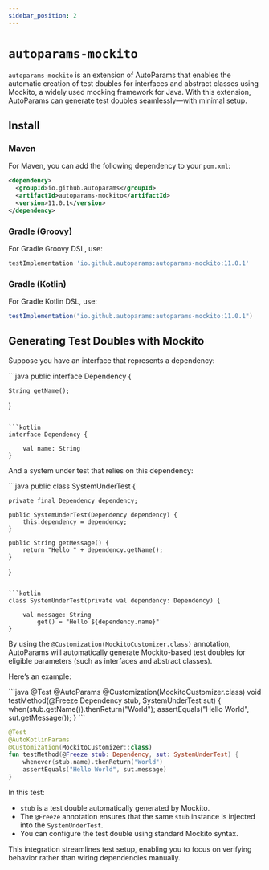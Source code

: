 ```yaml
---
sidebar_position: 2
---
```



# `autoparams-mockito`

`autoparams-mockito` is an extension of AutoParams that enables the automatic creation of test doubles for interfaces and abstract classes using Mockito, a widely used mocking framework for Java. With this extension, AutoParams can generate test doubles seamlessly—with minimal setup.

## Install

### Maven

For Maven, you can add the following dependency to your `pom.xml`:

```xml
<dependency>
  <groupId>io.github.autoparams</groupId>
  <artifactId>autoparams-mockito</artifactId>
  <version>11.0.1</version>
</dependency>
```

### Gradle (Groovy)

For Gradle Groovy DSL, use:

```gradle
testImplementation 'io.github.autoparams:autoparams-mockito:11.0.1'
```

### Gradle (Kotlin)

For Gradle Kotlin DSL, use:

```gradle
testImplementation("io.github.autoparams:autoparams-mockito:11.0.1")
```

## Generating Test Doubles with Mockito

Suppose you have an interface that represents a dependency:

<JavaKotlinCodeBlock>
```java
public interface Dependency {

    String getName();
}
```

```kotlin
interface Dependency {

    val name: String
}
```
</JavaKotlinCodeBlock>

And a system under test that relies on this dependency:

<JavaKotlinCodeBlock>
```java
public class SystemUnderTest {

    private final Dependency dependency;

    public SystemUnderTest(Dependency dependency) {
        this.dependency = dependency;
    }

    public String getMessage() {
        return "Hello " + dependency.getName();
    }
}
```

```kotlin
class SystemUnderTest(private val dependency: Dependency) {

    val message: String
        get() = "Hello ${dependency.name}"
}
```
</JavaKotlinCodeBlock>

By using the `@Customization(MockitoCustomizer.class)` annotation, AutoParams will automatically generate Mockito-based test doubles for eligible parameters (such as interfaces and abstract classes).

Here’s an example:

<JavaKotlinCodeBlock>
```java
@Test
@AutoParams
@Customization(MockitoCustomizer.class)
void testMethod(@Freeze Dependency stub, SystemUnderTest sut) {
    when(stub.getName()).thenReturn("World");
    assertEquals("Hello World", sut.getMessage());
}
```

```kotlin
@Test
@AutoKotlinParams
@Customization(MockitoCustomizer::class)
fun testMethod(@Freeze stub: Dependency, sut: SystemUnderTest) {
    whenever(stub.name).thenReturn("World")
    assertEquals("Hello World", sut.message)
}
```
</JavaKotlinCodeBlock>

In this test:

- `stub` is a test double automatically generated by Mockito.
- The `@Freeze` annotation ensures that the same `stub` instance is injected into the `SystemUnderTest`.
- You can configure the test double using standard Mockito syntax.

This integration streamlines test setup, enabling you to focus on verifying behavior rather than wiring dependencies manually.
